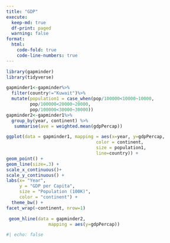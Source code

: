 ```yaml
---
title: "GDP"
execute:
  keep-md: true
  df-print: paged
  warning: false
format:
  html:
    code-fold: true
    code-line-numbers: true
---
```


```r
library(gapminder)
library(tidyverse)
```




```r
gapminder1<-gapminder%>%
  filter(country!="Kuwait")%>%
  mutate(population1 = case_when(pop/100000<10000~10000,
         pop/100000<20000~20000,
         pop/100000<30000~30000))
gapminder2<-gapminder1%>% 
  group_by(year, continent) %>% 
   summarise(ave = weighted.mean(gdpPercap))

```

```r
ggplot(data = gapminder1, mapping = aes(x=year, y=gdpPercap, 
                                  color = continent,
                                  size = population1,
                                  line=country)) +
geom_point() +
geom_line(size=.3) +
scale_x_continuous()+
scale_y_continuous() +
labs(x= "Year",
     y = "GDP per Capita",
     size = "Population (100K)",
     color = "continent") + 
  theme_bw() +
facet_wrap(~continent, nrow=1)
```

```r
 geom_hline(data = gapminder2,
                mapping = aes(y=gdpPercap)) 
```




```r
#| echo: false
```